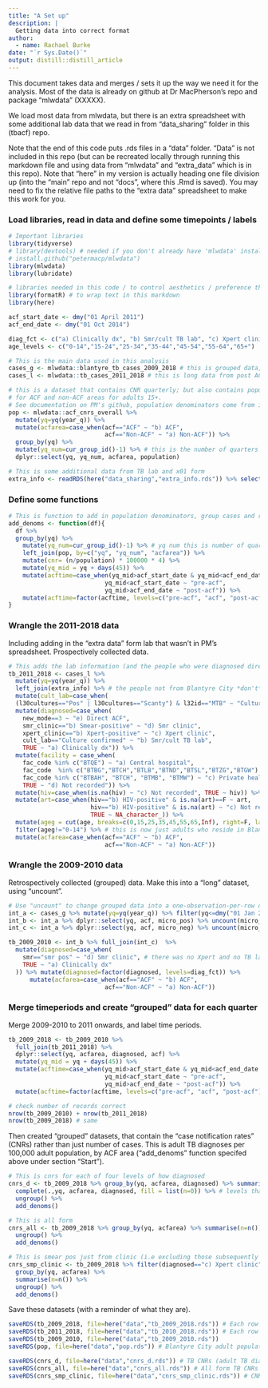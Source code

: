 ```yaml
---
title: "A Set up"
description: |
  Getting data into correct format
author:
  - name: Rachael Burke
date: "`r Sys.Date()`"
output: distill::distill_article
---
```



This document takes data and merges / sets it up the way we need it for the analysis.  Most of the data is already on github at Dr MacPherson's repo and package "mlwdata" (XXXXX).

We load most data from mlwdata, but there is an extra spreadsheet with some additional lab data that we read in from "data_sharing" folder in this (tbacf) repo.

Note that the end of this code puts .rds files in a "data" folder.  "Data" is not included in this repo (but can be recreated locally through running this markdown file and using data from "mlwdata" and "extra_data" which is in this repo). Note that "here" in my version is actually heading one file division up (into the "main" repo and not "docs", where this .Rmd is saved).  You may need to fix the relative file paths to the "extra data" spreadsheet to make this work for you.

### Load libraries, read in data and define some timepoints / labels

```r
# Important libraries
library(tidyverse)
# library(devtools) # needed if you don't already have 'mlwdata' installed
# install.github("petermacp/mlwdata")
library(mlwdata)
library(lubridate)

# libraries needed in this code / to control aesthetics / preference that you could do without
library(formatR) # to wrap text in this markdown
library(here)

acf_start_date <- dmy("01 April 2011") 
acf_end_date <- dmy("01 Oct 2014")

diag_fct <- c("a) Clinically dx", "b) Smr/cult TB lab", "c) Xpert clinic", "d) Smr clinic", "e) Direct ACF") # factor levels for how TB was diagnosed
age_levels <- c("0-14","15-24","25-34","35-44","45-54","55-64","65+")

# This is the main data used in this analysis
cases_g <- mlwdata::blantyre_tb_cases_2009_2018 # this is grouped data, very sparse.  Contains pre-ACF data (2009-2010)
cases_l <- mlwdata::tb_cases_2011_2018 # this is long data from post ACF starting (2011-); this has more detail on each person with TB

# this is a dataset that contains CNR quarterly; but also contains population denominator 
# for ACF and non-ACF areas for adults 15+.  
# See documentation on PM's github, population denominators come from intrapolation from GoM census' (which were in 2008 and 2018).
pop <- mlwdata::acf_cnrs_overall %>%  
  mutate(yq=yq(year_q)) %>% 
  mutate(acfarea=case_when(acf=="ACF" ~ "b) ACF",
                           acf=="Non-ACF" ~ "a) Non-ACF")) %>%
  group_by(yq) %>%
  mutate(yq_num=cur_group_id()-1) %>% # this is the number of quarters elapsed since Q1.2009
  dplyr::select(yq, yq_num, acfarea, population)

# This is some additional data from TB lab and x01 form
extra_info <- readRDS(here("data_sharing","extra_info.rds")) %>% select(unique_id, l30cultures, l32id, new_mode)
```

### Define some functions

```r
# This is function to add in population denominators, group cases and recreate useful columns (will work on whole long dataset, or subsections of it)
add_denoms <- function(df){
  df %>%
  group_by(yq) %>%
    mutate(yq_num=cur_group_id()-1) %>% # yq num this is number of quarter years passed since January 2009 and is used for statistical modelling.
    left_join(pop, by=c("yq", "yq_num", "acfarea")) %>%
    mutate(cnr= (n/population) * 100000 * 4) %>%
    mutate(yq_mid = yq + days(45)) %>%
    mutate(acftime=case_when(yq_mid>acf_start_date & yq_mid<acf_end_date ~ "acf",
                           yq_mid<acf_start_date ~ "pre-acf",
                           yq_mid>acf_end_date ~ "post-acf")) %>%
    mutate(acftime=factor(acftime, levels=c("pre-acf", "acf", "post-acf")))
}
```


### Wrangle the 2011-2018 data

Including adding in the "extra data" form lab that wasn't in PM's spreadsheet.  Prospectively collected data.

```r
# This adds the lab information (and the people who were diagnosed directly through ACF vs. indirectly)
tb_2011_2018 <- cases_l %>% 
  mutate(yq=yq(year_q)) %>%
  left_join(extra_info) %>% # the people not from Blantyre City *don't* get merged here as "left join" rather than full join.
  mutate(cult_lab=case_when(
  (l30cultures=="Pos" | l30cultures=="Scanty") & l32id=="MTB" ~ "Culture confirmed")) %>% 
  mutate(diagnosed=case_when(
    new_mode==3 ~ "e) Direct ACF",
    smr_clinic=="b) Smear-positive" ~ "d) Smr clinic",
    xpert_clinic=="b) Xpert-positive" ~ "c) Xpert clinic",
    cult_lab=="Culture confirmed" ~ "b) Smr/cult TB lab",
    TRUE ~ "a) Clinically dx")) %>% 
  mutate(facility = case_when(
    fac_code %in% c("BTQE") ~ "a) Central hospital",
    fac_code  %in% c("BTBG","BTCH","BTLB","BTND","BTSL","BTZG","BTGW")  ~ "b) Health centre",
    fac_code %in% c("BTBAH", "BTCH", "BTMB", "BTMW") ~ "c) Private health facility",
    TRUE ~ "d) Not recorded")) %>%
  mutate(hiv=case_when(is.na(hiv) ~ "c) Not recorded", TRUE ~ hiv)) %>%
  mutate(art=case_when(hiv=="b) HIV-positive" & is.na(art)==F ~ art,  
                       hiv=="b) HIV-positive" & is.na(art) ~ "c) Not recorded", # why does no-one have a missing ART status?
                       TRUE ~ NA_character_)) %>%
  mutate(ageg = cut(age, breaks=c(0,15,25,35,45,55,65,Inf), right=F, labels=age_levels)) %>%
  filter(ageg!="0-14") %>% # this is now just adults who reside in Blantyre City  (removed 1272 children from the dataset for analysis (see methods of paper for rationale - mainly that children not targetted by ACF at all))
  mutate(acfarea=case_when(acf=="ACF" ~ "b) ACF",
                           acf=="Non-ACF" ~ "a) Non-ACF")) 

```

### Wrangle the 2009-2010 data

Retrospectively collected (grouped) data.  Make this into a "long" dataset, using "uncount".

```r
# Use "uncount" to change grouped data into a one-observation-per-row data (have to create "intermediate" dfs for this, as I don't think I can "uncount" smr-neg and smr-pos seperately in one step)
int_a <- cases_g %>% mutate(yq=yq(year_q)) %>% filter(yq<=dmy("01 Jan 2011")) %>% pivot_wider(names_from=tbcases, values_from=n) %>% rename(micro_pos=`Smr/Xpert-positive cases`) %>% mutate(micro_neg=`All cases` - micro_pos)
int_b <- int_a %>% dplyr::select(yq, acf, micro_pos) %>% uncount(micro_pos) %>% mutate(smr="smr pos")
int_c <- int_a %>% dplyr::select(yq, acf, micro_neg) %>% uncount(micro_neg) %>% mutate(smr="smr neg / not done")

tb_2009_2010 <- int_b %>% full_join(int_c)  %>% 
  mutate(diagnosed=case_when(
    smr=="smr pos" ~ "d) Smr clinic", # there was no Xpert and no TB lab culture during 2009-2010
    TRUE ~ "a) Clinically dx"
  )) %>% mutate(diagnosed=factor(diagnosed, levels=diag_fct)) %>%
      mutate(acfarea=case_when(acf=="ACF" ~ "b) ACF",
                           acf=="Non-ACF" ~ "a) Non-ACF"))
```

### Merge timeperiods and create "grouped" data for each quarter

Merge 2009-2010 to 2011 onwards, and label time periods.
 
```r
tb_2009_2018 <- tb_2009_2010 %>% 
  full_join(tb_2011_2018) %>% 
  dplyr::select(yq, acfarea, diagnosed, acf) %>% 
  mutate(yq_mid = yq + days(45)) %>%
  mutate(acftime=case_when(yq_mid>acf_start_date & yq_mid<acf_end_date ~ "acf",
                           yq_mid<acf_start_date ~ "pre-acf",
                           yq_mid>acf_end_date ~ "post-acf")) %>%
  mutate(acftime=factor(acftime, levels=c("pre-acf", "acf", "post-acf")))

# check number of records correct
nrow(tb_2009_2010) + nrow(tb_2011_2018)
nrow(tb_2009_2018) # same
```

Then created "grouped" datasets, that contain the "case notification rates" (CNRs) rather than just number of cases.  This is adult TB diagnoses per 100,000 adult population, by ACF area ("add_denoms" function specifed above under section "Start").

```r
# This is cnrs for each of four levels of how diagnosed
cnrs_d <- tb_2009_2018 %>% group_by(yq, acfarea, diagnosed) %>% summarise(n=n()) %>% 
  complete(.,yq, acfarea, diagnosed, fill = list(n=0)) %>% # levels that have no people, should exist in data, with "0" people
  ungroup() %>%
  add_denoms()

# This is all form
cnrs_all <- tb_2009_2018 %>% group_by(yq, acfarea) %>% summarise(n=n()) %>% 
  ungroup() %>%
  add_denoms()

# This is smear pos just from clinic (i.e excluding those subsequently micro confirmed in TB lab)
cnrs_smp_clinic <- tb_2009_2018 %>% filter(diagnosed=="c) Xpert clinic" | diagnosed=="d) Smr clinic" | diagnosed=="e) Direct ACF") %>% 
  group_by(yq, acfarea) %>% 
  summarise(n=n()) %>% 
  ungroup() %>%
  add_denoms()

```

Save these datasets (with a reminder of what they are).

```r
saveRDS(tb_2009_2018, file=here("data","tb_2009_2018.rds")) # Each row represents one adult in Blantyre City diagnosed with TB, information on method of TB diagnosis, quarter-year of diagnosis and whether they lived in an ACF or non-ACF area.
saveRDS(tb_2011_2018, file=here("data","tb_2010_2018.rds")) # Each row represents one adult in Blantyre City diagnosed with TB, but with more information per person than the 2009_2010 file (i.e. includes HIV status, age and sex)
saveRDS(tb_2009_2010, file=here("data","tb_2009_2010.rds"))
saveRDS(pop, file=here("data","pop.rds")) # Blantyre City adult population by quarter-year and ACF vs. non-ACF area

saveRDS(cnrs_d, file=here("data","cnrs_d.rds")) # TB CNRs (adult TB diagnoses per 100,000 adults) by method of diagnosis
saveRDS(cnrs_all, file=here("data","cnrs_all.rds")) # All form TB CNRs
saveRDS(cnrs_smp_clinic, file=here("data","cnrs_smp_clinic.rds")) # CNR for smr positive / micro confirmed TB (at the time of starting TB treatment)
```

